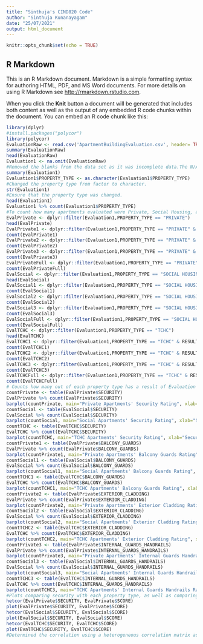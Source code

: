 ```yaml
---
title: "Sinthuja's CIND820 Code"
author: "Sinthuja Kunanayagam"
date: "25/07/2021"
output: html_document
---
```


```r
knitr::opts_chunk$set(echo = TRUE)
```

## R Markdown

This is an R Markdown document. Markdown is a simple formatting syntax for authoring HTML, PDF, and MS Word documents. For more details on using R Markdown see <http://rmarkdown.rstudio.com>.

When you click the **Knit** button a document will be generated that includes both content as well as the output of any embedded R code chunks within the document. You can embed an R code chunk like this:

```r
library(dplyr)
#install.packages("polycor")
library(polycor)
EvaluationRaw <- read.csv('ApartmentBuildingEvaluation.csv', header= TRUE)
summary(EvaluationRaw)
head(EvaluationRaw)
Evaluation1 <- na.omit(EvaluationRaw) 
#Removed the blanks from the data set as it was incomplete data.The N/A were removed to ensure that all data was filled accurately missing data was removed as there was no score or certain attributes were not taken into consideration. 
summary(Evaluation1)
Evaluation1$PROPERTY_TYPE <- as.character(Evaluation1$PROPERTY_TYPE)
#Changed the property type from factor to character. 
str(Evaluation1)
#Ensure that the property type was changed.
head(Evaluation1)
Evaluation1 %>% count(Evaluation1$PROPERTY_TYPE)
#To count how many apartments evaluated were Private, Social Housing, and TCHC
EvalPrivate <- dplyr::filter(Evaluation1,PROPERTY_TYPE == "PRIVATE")
head(EvalPrivate)
EvalPrivate1 <- dplyr::filter(Evaluation1,PROPERTY_TYPE == "PRIVATE" & RESULTS_OF_SCORE == "Evaluation needs to be conducted in 1 year")
count(EvalPrivate1)
EvalPrivate2 <- dplyr::filter(Evaluation1,PROPERTY_TYPE == "PRIVATE" & RESULTS_OF_SCORE == "Evaluation needs to be conducted in 2 years")
count(EvalPrivate2)
EvalPrivate3 <- dplyr::filter(Evaluation1,PROPERTY_TYPE == "PRIVATE" & RESULTS_OF_SCORE == "Evaluation needs to be conducted in 3 years")
count(EvalPrivate3)
EvalPrivateFull <- dplyr::filter(Evaluation1,PROPERTY_TYPE == "PRIVATE" & RESULTS_OF_SCORE == "Building Audit")
count(EvalPrivateFull)
EvalSocial <- dplyr::filter(Evaluation1,PROPERTY_TYPE == "SOCIAL HOUSING")
head(EvalSocial)
EvalSocial1 <- dplyr::filter(Evaluation1,PROPERTY_TYPE == "SOCIAL HOUSING" & RESULTS_OF_SCORE == "Evaluation needs to be conducted in 1 year")
count(EvalSocial1)
EvalSocial2 <- dplyr::filter(Evaluation1,PROPERTY_TYPE == "SOCIAL HOUSING" & RESULTS_OF_SCORE == "Evaluation needs to be conducted in 2 years")
count(EvalSocial2)
EvalSocial3 <- dplyr::filter(Evaluation1,PROPERTY_TYPE == "SOCIAL HOUSING" & RESULTS_OF_SCORE == "Evaluation needs to be conducted in 3 years")
count(EvalSocial3)
EvalSocialFull <- dplyr::filter(Evaluation1,PROPERTY_TYPE == "SOCIAL HOUSING" & RESULTS_OF_SCORE == "Building Audit")
count(EvalSocialFull)
EvalTCHC <- dplyr::filter(Evaluation1,PROPERTY_TYPE == "TCHC")
head(EvalTCHC)
EvalTCHC1 <- dplyr::filter(Evaluation1,PROPERTY_TYPE == "TCHC" & RESULTS_OF_SCORE == "Evaluation needs to be conducted in 1 year")
count(EvalTCHC1)
EvalTCHC2 <- dplyr::filter(Evaluation1,PROPERTY_TYPE == "TCHC" & RESULTS_OF_SCORE == "Evaluation needs to be conducted in 2 years")
count(EvalTCHC2)
EvalTCHC3 <- dplyr::filter(Evaluation1,PROPERTY_TYPE == "TCHC" & RESULTS_OF_SCORE == "Evaluation needs to be conducted in 3 years")
count(EvalTCHC3)
EvalTCHCFull <- dplyr::filter(Evaluation1,PROPERTY_TYPE == "TCHC" & RESULTS_OF_SCORE == "Building Audit")
count(EvalTCHCFull)
# Counts how many out of each property type has a result of Evaluation needed in 1 year, Evaluation needed in 2 years, and Full audit needed. 
countPrivate <- table(EvalPrivate$SECURITY)
EvalPrivate %>% count(EvalPrivate$SECURITY)
barplot(countPrivate, main="Private Apartments' Security Rating", xlab="Security Rating")
countSocial <- table(EvalSocial$SECURITY)
EvalSocial %>% count(EvalSocial$SECURITY)
barplot(countSocial, main="Social Apartments' Security Rating", xlab="Security Rating")
countTCHC <- table(EvalTCHC$SECURITY)
EvalTCHC %>% count(EvalTCHC$SECURITY)
barplot(countTCHC, main="TCHC Apartments' Security Rating", xlab="Security Rating")
countPrivate1 <- table(EvalPrivate$BALCONY_GUARDS)
EvalPrivate %>% count(EvalPrivate$BALCONY_GUARDS)
barplot(countPrivate1, main="Private Apartments' Balcony Guards Rating", xlab="Balcony Guards Rating")
countSocial1 <- table(EvalSocial$BALCONY_GUARDS)
EvalSocial %>% count(EvalSocial$BALCONY_GUARDS)
barplot(countSocial1, main="Social Apartments' Balcony Guards Rating", xlab="Balcony Guards Rating")
countTCHC1 <- table(EvalTCHC$BALCONY_GUARDS)
EvalTCHC %>% count(EvalTCHC$BALCONY_GUARDS)
barplot(countTCHC1, main="TCHC Apartments' Balcony Guards Rating", xlab="Balcony Guards Rating")
countPrivate2 <- table(EvalPrivate$EXTERIOR_CLADDING)
EvalPrivate %>% count(EvalPrivate$EXTERIOR_CLADDING)
barplot(countPrivate2, main="Private Apartments' Exterior Cladding Rating", xlab="Exterior Cladding Rating")
countSocial2 <- table(EvalSocial$EXTERIOR_CLADDING)
EvalSocial %>% count(EvalSocial$EXTERIOR_CLADDING)
barplot(countSocial2, main="Social Apartments' Exterior Cladding Rating", xlab="Exterior Cladding Rating")
countTCHC2 <- table(EvalTCHC$EXTERIOR_CLADDING)
EvalTCHC %>% count(EvalTCHC$EXTERIOR_CLADDING)
barplot(countTCHC2, main="TCHC Apartments' Exterior Cladding Rating", xlab="Exterior Cladding Rating")
countPrivate3 <- table(EvalPrivate$INTERNAL_GUARDS_HANDRAILS)
EvalPrivate %>% count(EvalPrivate$INTERNAL_GUARDS_HANDRAILS)
barplot(countPrivate3, main="Private Apartments' Internal Guards Handrails Rating", xlab="Internal Guards Handrails Rating")
countSocial3 <- table(EvalSocial$INTERNAL_GUARDS_HANDRAILS)
EvalSocial %>% count(EvalSocial$INTERNAL_GUARDS_HANDRAILS)
barplot(countSocial3, main="Social Apartments' Internal Guards Handrails Rating", xlab="Internal Guards Handrails Rating")
countTCHC3 <- table(EvalTCHC$INTERNAL_GUARDS_HANDRAILS)
EvalTCHC %>% count(EvalTCHC$INTERNAL_GUARDS_HANDRAILS)
barplot(countTCHC3, main="TCHC Apartments' Internal Guards Handrails Rating", xlab="Internal Guards Handrails Rating")
#Plots comparing security with each property type, as well as comparing each property type with safety measures.
hetcor(EvalPrivate$SECURITY, EvalPrivate$SCORE)
plot(EvalPrivate$SECURITY, EvalPrivate$SCORE)
hetcor(EvalSocial$SECURITY, EvalSocial$SCORE)
plot(EvalSocial$SECURITY, EvalSocial$SCORE)
hetcor(EvalTCHC$SECURITY, EvalTCHC$SCORE)
plot(EvalTCHC$SECURITY, EvalTCHC$SCORE)
#Determined the correlation using a heterogeneous correlation matrix as a numeric value and factor were used.
```
